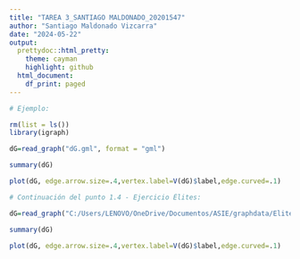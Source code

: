 ```yaml
---
title: "TAREA 3_SANTIAGO MALDONADO_20201547"
author: "Santiago Maldonado Vizcarra"
date: "2024-05-22"
output:
  prettydoc::html_pretty:
    theme: cayman
    highlight: github
  html_document:
    df_print: paged
---
```


```r
# Ejemplo: 
```

```r
rm(list = ls()) 
library(igraph)
```

```r
dG=read_graph("dG.gml", format = "gml")
```

```r
summary(dG)
```

```r
plot(dG, edge.arrow.size=.4,vertex.label=V(dG)$label,edge.curved=.1)
```

```r
# Continuación del punto 1.4 - Ejercicio Élites: 
```

```r
dG=read_graph("C:/Users/LENOVO/OneDrive/Documentos/ASIE/graphdata/EliteNet.gml", format = "gml")
```
```r
summary(dG)
```
```r
plot(dG, edge.arrow.size=.4,vertex.label=V(dG)$label,edge.curved=.1)
```











